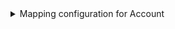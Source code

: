 <details>

<summary>Mapping configuration for Account</summary>

```yaml showLineNumbers
createMissingRelatedEntities: true
deleteDependentEntities: true
resources:
  - kind: account
    selector:
      query: "true"
    port:
      entity:
        mappings:
          identifier: .Id
          title: .Name
          blueprint: '"octopusAccount"'
          properties:
            accountType: .AccountType
            description: .Description
            environmentIds: .EnvironmentIds
            tenantedDeploymentParticipation: .TenantedDeploymentParticipation
            tenantIds: .TenantIds
            tenantTags: .TenantTags
          relations:
            space: .SpaceId
```

</details>
